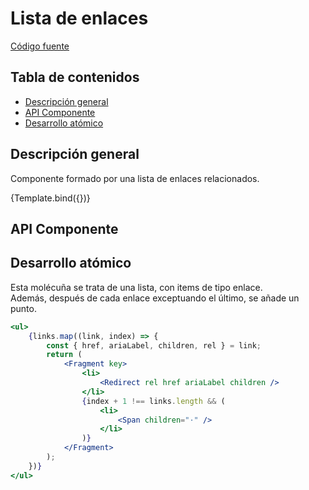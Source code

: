 
<Meta title="Molecules/LinksList" component={LinksList} />


# Lista de enlaces

[Código fuente](https://github.com/SGDavid2719/DesignSystem/tree/master/src/stories/molecules/linksList)

## Tabla de contenidos

-   [Descripción general](#descripción-general)
-   [API Componente](#api-componente)
-   [Desarrollo atómico](#desarrollo-atómico)

## Descripción general

Componente formado por una lista de enlaces relacionados.

<Canvas>
    <Story
        name="Default"
        args={{
            links: [
                {
                    href: "/?path=/story/pages-notfoundpage--default",
                    rel: "next",
                    children: "Aviso legal",
                    ariaLabel: "Aviso legal",
                },
                {
                    href: "/?path=/story/pages-notfoundpage--default",
                    rel: "next",
                    children: "Política de privacidad",
                    ariaLabel: "Política de privacidad",
                },
                {
                    href: "/?path=/story/pages-notfoundpage--default",
                    rel: "next",
                    children: "Mapa de contenidos",
                    ariaLabel: "Mapa de contenidos",
                },
            ],
        }}
    >
        {Template.bind({})}
    </Story>
</Canvas>

## API Componente

<Props of={LinksList} />

## Desarrollo atómico

Esta molécuña se trata de una lista, con items de tipo enlace. <br />
Además, después de cada enlace exceptuando el último, se añade un punto.

```jsx
<ul>
    {links.map((link, index) => {
        const { href, ariaLabel, children, rel } = link;
        return (
            <Fragment key>
                <li>
                    <Redirect rel href ariaLabel children />
                </li>
                {index + 1 !== links.length && (
                    <li>
                        <Span children="·" />
                    </li>
                )}
            </Fragment>
        );
    })}
</ul>
```
